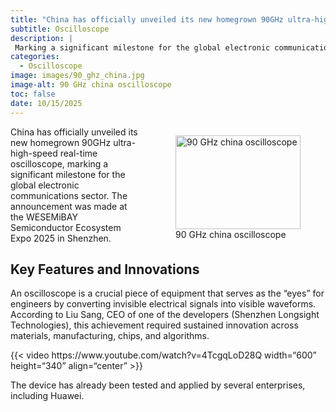```yaml
---
title: "China has officially unveiled its new homegrown 90GHz ultra-high-speed real-time oscilloscope"
subtitle: Oscilloscope
description: |
 Marking a significant milestone for the global electronic communications sector. The announcement was made at the WESEMiBAY Semiconductor Ecosystem Expo 2025 in Shenzhen.
categories:
  - Oscilloscope
image: images/90_ghz_china.jpg
image-alt: 90 GHz china oscilloscope
toc: false
date: 10/15/2025
---
```

::: {style="float: right; margin-left: 15px; margin-bottom: 10px;"}
![90 GHz china oscilloscope](images/90_ghz_china.jpg){width="200px" height="150px"}
:::
China has officially unveiled its new homegrown 90GHz ultra-high-speed real-time oscilloscope, marking a significant milestone for the global electronic communications sector. The announcement was made at the WESEMiBAY Semiconductor Ecosystem Expo 2025 in Shenzhen.

## Key Features and Innovations


An oscilloscope is a crucial piece of equipment that serves as the "eyes" for engineers by converting invisible electrical signals into visible waveforms. According to Liu Sang, CEO of one of the developers (Shenzhen Longsight Technologies), this achievement required sustained innovation across materials, manufacturing, chips, and algorithms.

{{< video https://www.youtube.com/watch?v=4TcgqLoD28Q width="600" height="340" align="center" >}}

The device has already been tested and applied by several enterprises, including Huawei.


